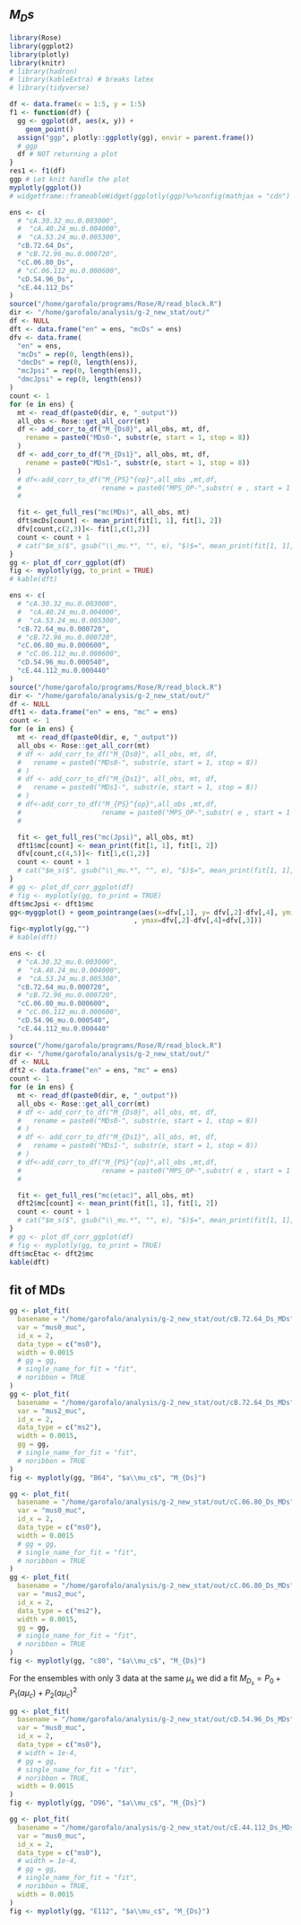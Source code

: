## $M_Ds$  {#M_Ds}

```r
library(Rose)
library(ggplot2)
library(plotly)
library(knitr)
# library(hadron)
# library(kableExtra) # breaks latex
# library(tidyverse)

df <- data.frame(x = 1:5, y = 1:5)
f1 <- function(df) {
  gg <- ggplot(df, aes(x, y)) +
    geom_point()
  assign("ggp", plotly::ggplotly(gg), envir = parent.frame())
  # ggp
  df # NOT returning a plot
}
res1 <- f1(df)
ggp # Let knit handle the plot
myplotly(ggplot())
# widgetframe::frameableWidget(ggplotly(ggp)%>%config(mathjax = "cdn") )
```



```r
ens <- c(
  # "cA.30.32_mu.0.003000",
  #  "cA.40.24_mu.0.004000",
  #  "cA.53.24_mu.0.005300",
  "cB.72.64_Ds",
  # "cB.72.96_mu.0.000720",
  "cC.06.80_Ds",
  # "cC.06.112_mu.0.000600",
  "cD.54.96_Ds",
  "cE.44.112_Ds"
)
source("/home/garofalo/programs/Rose/R/read_block.R")
dir <- "/home/garofalo/analysis/g-2_new_stat/out/"
df <- NULL
dft <- data.frame("en" = ens, "mcDs" = ens)
dfv <- data.frame(
  "en" = ens,
  "mcDs" = rep(0, length(ens)),
  "dmcDs" = rep(0, length(ens)),
  "mcJpsi" = rep(0, length(ens)),
  "dmcJpsi" = rep(0, length(ens))
)
count <- 1
for (e in ens) {
  mt <- read_df(paste0(dir, e, "_output"))
  all_obs <- Rose::get_all_corr(mt)
  df <- add_corr_to_df("M_{Ds0}", all_obs, mt, df,
    rename = paste0("MDs0-", substr(e, start = 1, stop = 8))
  )
  df <- add_corr_to_df("M_{Ds1}", all_obs, mt, df,
    rename = paste0("MDs1-", substr(e, start = 1, stop = 8))
  )
  # df<-add_corr_to_df("M_{PS}^{op}",all_obs ,mt,df,
  #                    rename = paste0("MPS_OP-",substr( e , start = 1 , stop = 8 )))
  #

  fit <- get_full_res("mc(MDs)", all_obs, mt)
  dft$mcDs[count] <- mean_print(fit[1, 1], fit[1, 2])
  dfv[count,c(2,3)]<- fit[1,c(1,2)]
  count <- count + 1
  # cat("$m_s($", gsub("\\_mu.*", "", e), "$)$=", mean_print(fit[1, 1], fit[1, 2]), "\n\n")
}
gg <- plot_df_corr_ggplot(df)
fig <- myplotly(gg, to_print = TRUE)
# kable(dft)
```



```r
ens <- c(
  # "cA.30.32_mu.0.003000",
  #  "cA.40.24_mu.0.004000",
  #  "cA.53.24_mu.0.005300",
  "cB.72.64_mu.0.000720",
  # "cB.72.96_mu.0.000720",
  "cC.06.80_mu.0.000600",
  # "cC.06.112_mu.0.000600",
  "cD.54.96_mu.0.000540",
  "cE.44.112_mu.0.000440"
)
source("/home/garofalo/programs/Rose/R/read_block.R")
dir <- "/home/garofalo/analysis/g-2_new_stat/out/"
df <- NULL
dft1 <- data.frame("en" = ens, "mc" = ens)
count <- 1
for (e in ens) {
  mt <- read_df(paste0(dir, e, "_output"))
  all_obs <- Rose::get_all_corr(mt)
  # df <- add_corr_to_df("M_{Ds0}", all_obs, mt, df,
  #   rename = paste0("MDs0-", substr(e, start = 1, stop = 8))
  # )
  # df <- add_corr_to_df("M_{Ds1}", all_obs, mt, df,
  #   rename = paste0("MDs1-", substr(e, start = 1, stop = 8))
  # )
  # df<-add_corr_to_df("M_{PS}^{op}",all_obs ,mt,df,
  #                    rename = paste0("MPS_OP-",substr( e , start = 1 , stop = 8 )))
  #

  fit <- get_full_res("mc(Jpsi)", all_obs, mt)
  dft1$mc[count] <- mean_print(fit[1, 1], fit[1, 2])
  dfv[count,c(4,5)]<- fit[1,c(1,2)]
  count <- count + 1
  # cat("$m_s($", gsub("\\_mu.*", "", e), "$)$=", mean_print(fit[1, 1], fit[1, 2]), "\n\n")
}
# gg <- plot_df_corr_ggplot(df)
# fig <- myplotly(gg, to_print = TRUE)
dft$mcJpsi <- dft1$mc
gg<-myggplot() + geom_pointrange(aes(x=dfv[,1], y= dfv[,2]-dfv[,4], ymin=dfv[,2]-dfv[,4]-dfv[,3],
                               , ymax=dfv[,2]-dfv[,4]+dfv[,3]))
fig<-myplotly(gg,"")
# kable(dft)
```




```r
ens <- c(
  # "cA.30.32_mu.0.003000",
  #  "cA.40.24_mu.0.004000",
  #  "cA.53.24_mu.0.005300",
  "cB.72.64_mu.0.000720",
  # "cB.72.96_mu.0.000720",
  "cC.06.80_mu.0.000600",
  # "cC.06.112_mu.0.000600",
  "cD.54.96_mu.0.000540",
  "cE.44.112_mu.0.000440"
)
source("/home/garofalo/programs/Rose/R/read_block.R")
dir <- "/home/garofalo/analysis/g-2_new_stat/out/"
df <- NULL
dft2 <- data.frame("en" = ens, "mc" = ens)
count <- 1
for (e in ens) {
  mt <- read_df(paste0(dir, e, "_output"))
  all_obs <- Rose::get_all_corr(mt)
  # df <- add_corr_to_df("M_{Ds0}", all_obs, mt, df,
  #   rename = paste0("MDs0-", substr(e, start = 1, stop = 8))
  # )
  # df <- add_corr_to_df("M_{Ds1}", all_obs, mt, df,
  #   rename = paste0("MDs1-", substr(e, start = 1, stop = 8))
  # )
  # df<-add_corr_to_df("M_{PS}^{op}",all_obs ,mt,df,
  #                    rename = paste0("MPS_OP-",substr( e , start = 1 , stop = 8 )))
  #

  fit <- get_full_res("mc(etac)", all_obs, mt)
  dft2$mc[count] <- mean_print(fit[1, 1], fit[1, 2])
  count <- count + 1
  # cat("$m_s($", gsub("\\_mu.*", "", e), "$)$=", mean_print(fit[1, 1], fit[1, 2]), "\n\n")
}
# gg <- plot_df_corr_ggplot(df)
# fig <- myplotly(gg, to_print = TRUE)
dft$mcEtac <- dft2$mc
kable(dft)
```



## fit of MDs


```r
gg <- plot_fit(
  basename = "/home/garofalo/analysis/g-2_new_stat/out/cB.72.64_Ds_MDs",
  var = "mus0_muc",
  id_x = 2,
  data_type = c("ms0"),
  width = 0.0015
  # gg = gg,
  # single_name_for_fit = "fit",
  # noribbon = TRUE
)
gg <- plot_fit(
  basename = "/home/garofalo/analysis/g-2_new_stat/out/cB.72.64_Ds_MDs",
  var = "mus2_muc",
  id_x = 2,
  data_type = c("ms2"),
  width = 0.0015,
  gg = gg,
  # single_name_for_fit = "fit",
  # noribbon = TRUE
)
fig <- myplotly(gg, "B64", "$a\\mu_c$", "M_{Ds}")
```


```r
gg <- plot_fit(
  basename = "/home/garofalo/analysis/g-2_new_stat/out/cC.06.80_Ds_MDs",
  var = "mus0_muc",
  id_x = 2,
  data_type = c("ms0"),
  width = 0.0015
  # gg = gg,
  # single_name_for_fit = "fit",
  # noribbon = TRUE
)
gg <- plot_fit(
  basename = "/home/garofalo/analysis/g-2_new_stat/out/cC.06.80_Ds_MDs",
  var = "mus2_muc",
  id_x = 2,
  data_type = c("ms2"),
  width = 0.0015,
  gg = gg,
  # single_name_for_fit = "fit",
  # noribbon = TRUE
)
fig <- myplotly(gg, "c80", "$a\\mu_c$", "M_{Ds}")
```

For the ensembles with only 3 data at the same $\mu_s$ we did a fit 
$M_{D_s} = P_0 +P_1 (a\mu_c)+ P_2(a\mu_c)^2$

```r
gg <- plot_fit(
  basename = "/home/garofalo/analysis/g-2_new_stat/out/cD.54.96_Ds_MDs",
  var = "mus0_muc",
  id_x = 2,
  data_type = c("ms0"),
  # width = 1e-4,
  # gg = gg,
  # single_name_for_fit = "fit",
  # noribbon = TRUE,
  width = 0.0015
)
fig <- myplotly(gg, "D96", "$a\\mu_c$", "M_{Ds}")
```

```r
gg <- plot_fit(
  basename = "/home/garofalo/analysis/g-2_new_stat/out/cE.44.112_Ds_MDs",
  var = "mus0_muc",
  id_x = 2,
  data_type = c("ms0"),
  # width = 1e-4,
  # gg = gg,
  # single_name_for_fit = "fit",
  # noribbon = TRUE,
  width = 0.0015
)
fig <- myplotly(gg, "E112", "$a\\mu_c$", "M_{Ds}")
```
